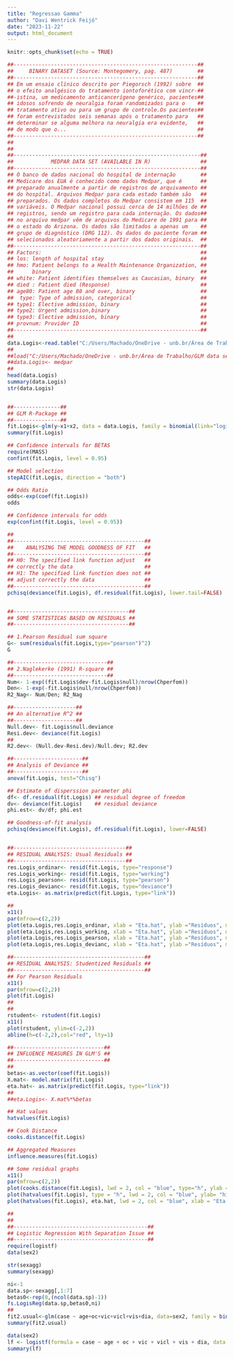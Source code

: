 ```yaml
---
title: "Regressao Gamma"
author: "Davi Wentrick Feijó"
date: "2023-11-22"
output: html_document
---
```


```r
knitr::opts_chunk$set(echo = TRUE)
```

```r
##-----------------------------------------------------------##
##     BINARY DATASET (Source: Montegomery, pag. 487)        ##                  
##-----------------------------------------------------------##
## Em um ensaio clínico descrito por Piegorsch (1992) sobre  ##
## o efeito analgésico do tratamento iontoforético com vincr-## 
##-istina, um medicamento anticancerígeno genérico, pacientes## 
## idosos sofrendo de neuralgia foram randomizados para o    ##
## tratamento ativo ou para um grupo de controle.Os pacientes##
## foram entrevistados seis semanas após o tratamento para   ##
## determinar se alguma melhora na neuralgia era evidente,   ##
## de modo que o...                                          ##
##-----------------------------------------------------------##
##
##
##------------------------------------------------------------##
##            MEDPAR DATA SET (AVAILABLE IN R)                ##
##------------------------------------------------------------##
## O banco de dados nacional do hospital de internação        ##
## Medicare dos EUA é conhecido como dados Medpar, que é      ##
## preparado anualmente a partir de registros de arquivamento ##
## do hospital. Arquivos Medpar para cada estado também são   ##
## preparados. Os dados completos do Medpar consistem em 115  ##
## variáveis. O Medpar nacional possui cerca de 14 milhões de ##
## registros, sendo um registro para cada internação. Os dados##
## no arquivo medpar vêm de arquivos do Medicare de 1991 para ##
## o estado do Arizona. Os dados são limitados a apenas um    ##
## grupo de diagnóstico (DRG 112). Os dados do paciente foram ##
## selecionados aleatoriamente a partir dos dados originais.  ##
##------------------------------------------------------------##
## Factors:                                                   ##
## los: length of hospital stay                               ##
## hmo: Patient belongs to a Health Maintenance Organization, ##
##      binary                                                ##
## white: Patient identifies themselves as Caucasian, binary  ##
## died : Patient died (Response)                             ##
## age80: Patient age 80 and over, binary                     ##
##  type: Type of admission, categorical                      ##
## type1: Elective admission, binary                          ##
## type2: Urgent admission,binary                             ##
## type3: Elective admission, binary                          ##
## provnum: Provider ID                                       ##
##------------------------------------------------------------##
##
data.Logis<-read.table("C:/Users/Machado/OneDrive - unb.br/Área de Trabalho/GLM data sets/Particular-Cases/Automobile-logis.txt", header = T)
##
##load("C:/Users/Machado/OneDrive - unb.br/Área de Trabalho/GLM data sets/Dados-Listas/medpar.rdata")
##data.Logis<- medpar
##
head(data.Logis)
summary(data.Logis)
str(data.Logis)


##---------------##
## GLM R-Package ##
##---------------##
fit.Logis<-glm(y~x1+x2, data = data.Logis, family = binomial(link="logit"))
summary(fit.Logis)

## Confidence intervals for BETAS
require(MASS)
confint(fit.Logis, level = 0.95)

## Model selection
stepAIC(fit.Logis, direction = "both")

## Odds Ratio 
odds<-exp(coef(fit.Logis))
odds

## Confidence intervals for odds
exp(confint(fit.Logis, level = 0.95))

##
##------------------------------------------##
##    ANALYSING THE MODEL GOODNESS OF FIT   ##
##------------------------------------------##
## H0: The specified link function adjust   ##
## correctly the data                       ##
## H1: The specified link function does not ##
## adjust correctly the data                ##
##------------------------------------------##
pchisq(deviance(fit.Logis), df.residual(fit.Logis), lower.tail=FALSE)


##-------------------------------------##
## SOME STATISTICAS BASED ON RESIDUALS ##
##-------------------------------------##

## 1.Pearson Residual sum square
G<- sum(residuals(fit.Logis,type="pearson")^2)
G

##------------------------------##
## 2.Naglekerke (1991) R-square ##
##------------------------------##
Num<- 1-exp((fit.Logis$dev-fit.Logis$null)/nrow(Chperfom))
Den<- 1-exp(-fit.Logis$null/nrow(Chperfom))
R2_Nag<- Num/Den; R2_Nag

##--------------------##
## An alternative R^2 ##
##--------------------##
Null.dev<- fit.Logis$null.deviance
Resi.dev<- deviance(fit.Logis)
##
R2.dev<- (Null.dev-Resi.dev)/Null.dev; R2.dev

##----------------------##
## Analysis of Deviance ##
##----------------------##
anova(fit.Logis, test="Chisq")

## Estimate of disperssion parameter phi
df<- df.residual(fit.Logis) ## residual degree of freedom
dv<- deviance(fit.Logis)    ## residual deviance
phi.est<- dv/df; phi.est

## Goodness-of-fit analysis
pchisq(deviance(fit.Logis), df.residual(fit.Logis), lower=FALSE)


##------------------------------------##
## RESIDUAL ANALYSIS: Usual Residuals ##
##------------------------------------##
res.Logis_ordinar<- resid(fit.Logis, type="response")
res.Logis_working<- resid(fit.Logis, type="working")
res.Logis_pearson<- resid(fit.Logis, type="pearson")
res.Logis_devianc<- resid(fit.Logis, type="deviance")
eta.Logis<- as.matrix(predict(fit.Logis, type="link"))

##
x11()
par(mfrow=c(2,2))
plot(eta.Logis,res.Logis_ordinar, xlab = "Eta.hat", ylab ="Resíduos", main="Resíduos Ordinários")
plot(eta.Logis,res.Logis_working, xlab = "Eta.hat", ylab ="Resíduos", main="Resíduos Workings")
plot(eta.Logis,res.Logis_pearson, xlab = "Eta.hat", ylab ="Resíduos", main="Resíduos de Pearson")
plot(eta.Logis,res.Logis_devianc, xlab = "Eta.hat", ylab ="Resíduos", main="Resíduos Desvio")

##------------------------------------------##
## RESIDUAL ANALYSIS: Studentized Residuals ##
##------------------------------------------##
## For Pearson Residuals
x11()
par(mfrow=c(2,2))
plot(fit.Logis)
##
##
rstudent<- rstudent(fit.Logis)
x11()
plot(rstudent, ylim=c(-2,2))
abline(h=c(-2,2),col="red", lty=1)

##-----------------------------##
## INFLUENCE MEASURES IN GLM'S ##
##-----------------------------##
##
betas<-as.vector(coef(fit.Logis))
X.mat<- model.matrix(fit.Logis)
eta.hat<- as.matrix(predict(fit.Logis, type="link"))
##
##eta.Logis<- X.mat%*%betas

## Hat values
hatvalues(fit.Logis)

## Cook Distance
cooks.distance(fit.Logis)

## Aggregated Measures
influence.measures(fit.Logis)

## Some residual graphs
x11()
par(mfrow=c(2,2))
plot(cooks.distance(fit.Logis), lwd = 2, col = "blue", type="h", ylab = "Distância de Cook")
plot(hatvalues(fit.Logis), type = "h", lwd = 2, col = "blue", ylab= "hii")
plot(hatvalues(fit.Logis), eta.hat, lwd = 2, col = "blue", xlab = "Eta.hat", ylab= "hii")

##
##
##-------------------------------------------##
## Logistic Regression With Separation Issue ##
##-------------------------------------------##
require(logistf)
data(sex2)

str(sexagg)
summary(sexagg)

ni<-1
data.sp<-sexagg[,1:7]
betas0<-rep(0,(ncol(data.sp)-1))
fs.LogisReg(data.sp,betas0,ni) 
##
fit2.usual<-glm(case ~ age+oc+vic+vicl+vis+dia, data=sex2, family = binomial(link="logit"))
summary(fit2.usual)

data(sex2)
lf <- logistf(formula = case ~ age + oc + vic + vicl + vis + dia, data = sex2)
summary(lf)
```


